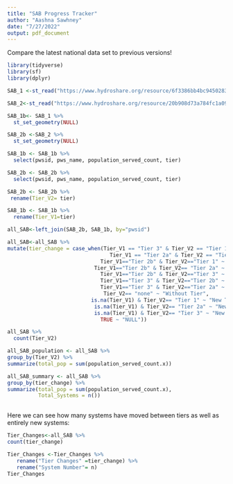 ```yaml
---
title: "SAB Progress Tracker"
author: "Aashna Sawhney"
date: "7/27/2022"
output: pdf_document
---
```


Compare the latest national data set to previous versions!

```r
library(tidyverse)
library(sf)
library(dplyr)   
```

```r
SAB_1 <-st_read("https://www.hydroshare.org/resource/6f3386bb4bc945028391cfabf1ea252e/data/contents/temm_layer_v1.0.0/temm.geojson")
```

```r
SAB_2<-st_read("https://www.hydroshare.org/resource/20b908d73a784fc1a097a3b3f2b58bfb/data/contents/temm.geojson")
```

```r
SAB_1b<- SAB_1 %>%
  st_set_geometry(NULL)

SAB_2b <-SAB_2 %>%
  st_set_geometry(NULL)

SAB_1b <- SAB_1b %>%
  select(pwsid, pws_name, population_served_count, tier) 

SAB_2b <- SAB_2b %>%
  select(pwsid, pws_name, population_served_count, tier)

```


```r
SAB_2b <- SAB_2b %>%
 rename(Tier_V2= tier)

SAB_1b <- SAB_1b %>%
  rename(Tier_V1=tier)
```


```r
all_SAB<-left_join(SAB_2b, SAB_1b, by="pwsid")
```


```r
all_SAB<-all_SAB %>%
mutate(tier_change = case_when(Tier_V1 == "Tier 3" & Tier_V2 == "Tier 1" ~ "Tier 3 to 1",
                                 Tier_V1 == "Tier 2a" & Tier_V2 == "Tier 1" ~ "Tier 2a to 1",
                              Tier_V1=="Tier 2b" & Tier_V2=="Tier 1" ~ "Tier 2b to 1",
                            Tier_V1=="Tier 2b" & Tier_V2== "Tier 2a" ~ "Tier 2b to 2a",
                              Tier_V1=="Tier 2b" & Tier_V2=="Tier 3" ~ "Tier 2b to 3", 
                              Tier_V1=="Tier 3" & Tier_V2=="Tier 2b" ~ "Tier 3 to 2b",
                              Tier_V1=="Tier 3" & Tier_V2=="Tier 2a" ~ "Tier 3 to 2a",
                               Tier_V2== "none" ~ "Without Tier",
                           is.na(Tier_V1) & Tier_V2== "Tier 1" ~ "New Tier 1",
                            is.na(Tier_V1) & Tier_V2== "Tier 2a" ~ "New Tier 2",
                            is.na(Tier_V1) & Tier_V2== "Tier 3" ~ "New Tier 3",
                              TRUE ~ "NULL"))

```

```r
all_SAB %>%
  count(Tier_V2)
```


```r
all_SAB_population <- all_SAB %>%
group_by(Tier_V2) %>%
summarize(total_pop = sum(population_served_count.x))
```



```r
all_SAB_summary <- all_SAB %>%
group_by(tier_change) %>%
summarize(total_pop = sum(population_served_count.x),
          Total_Systems = n())
  
```


Here we can see how many systems have moved between tiers as well as entirely new systems:

```r
Tier_Changes<-all_SAB %>%
count(tier_change)

Tier_Changes <-Tier_Changes %>%
   rename("Tier Changes" =tier_change) %>%
   rename("System Number"= n)
Tier_Changes
```



